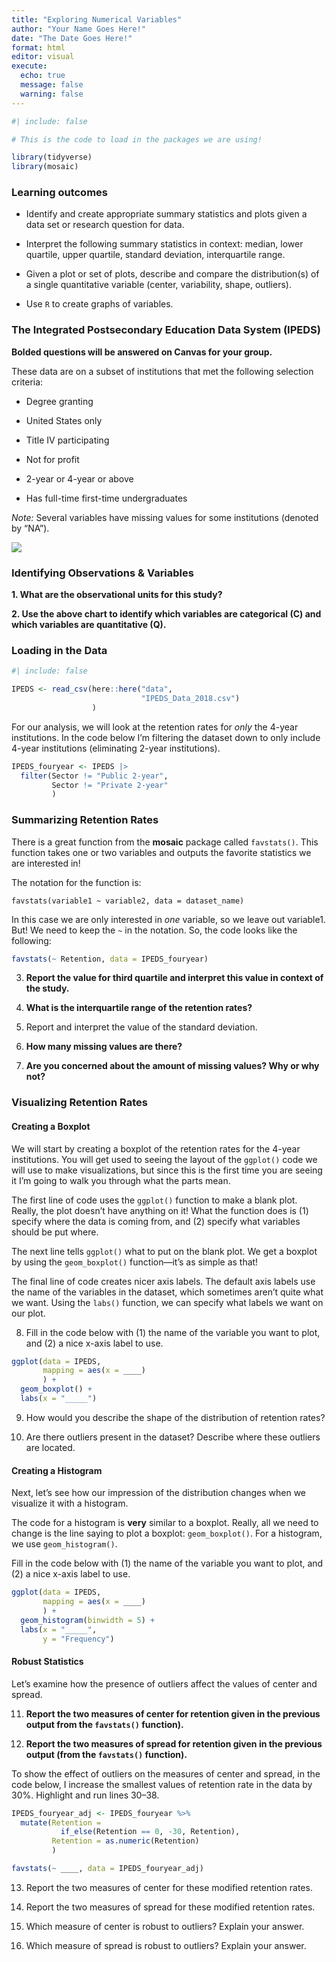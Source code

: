 ```yaml
---
title: "Exploring Numerical Variables"
author: "Your Name Goes Here!"
date: "The Date Goes Here!"
format: html
editor: visual
execute:
  echo: true
  message: false
  warning: false
---
```


```r
#| include: false

# This is the code to load in the packages we are using!

library(tidyverse)
library(mosaic)
```

### Learning outcomes

-   Identify and create appropriate summary statistics and plots given a data set or research question for data.

-   Interpret the following summary statistics in context: median, lower quartile, upper quartile, standard deviation, interquartile range.

-   Given a plot or set of plots, describe and compare the distribution(s) of a single quantitative variable (center, variability, shape, outliers).

-   Use `R` to create graphs of variables.

### The Integrated Postsecondary Education Data System (IPEDS)

**Bolded questions will be answered on Canvas for your group.**

These data are on a subset of institutions that met the following selection criteria:

-   Degree granting

-   United States only

-   Title IV participating

-   Not for profit

-   2-year or 4-year or above

-   Has full-time first-time undergraduates

*Note:* Several variables have missing values for some institutions (denoted by "NA").

![](images/IPEDS_Description.png)

### Identifying Observations & Variables

**1. What are the observational units for this study?\
**

**2. Use the above chart to identify which variables are categorical (C) and which variables are quantitative (Q).\
**

### Loading in the Data

```r
#| include: false

IPEDS <- read_csv(here::here("data",
                             "IPEDS_Data_2018.csv")
                  )
```

For our analysis, we will look at the retention rates for *only* the 4-year institutions. In the code below I'm filtering the dataset down to only include 4-year institutions (eliminating 2-year institutions).

```r
IPEDS_fouryear <- IPEDS |> 
  filter(Sector != "Public 2-year",
         Sector != "Private 2-year"
         )

```

### Summarizing Retention Rates

There is a great function from the **mosaic** package called `favstats()`. This function takes one or two variables and outputs the favorite statistics we are interested in!

The notation for the function is:

`favstats(variable1 ~ variable2, data = dataset_name)`

In this case we are only interested in *one* variable, so we leave out variable1. But! We need to keep the `~` in the notation. So, the code looks like the following:

```r
favstats(~ Retention, data = IPEDS_fouryear)
```

3.  **Report the value for third quartile and interpret this value in context of the study.\
    **

4.  **What is the interquartile range of the retention rates?\
    **

5.  Report and interpret the value of the standard deviation.\

6.  **How many missing values are there?\
    **

7.  **Are you concerned about the amount of missing values? Why or why not?**

### Visualizing Retention Rates

#### Creating a Boxplot

We will start by creating a boxplot of the retention rates for the 4-year institutions. You will get used to seeing the layout of the `ggplot()` code we will use to make visualizations, but since this is the first time you are seeing it I'm going to walk you through what the parts mean.

The first line of code uses the `ggplot()` function to make a blank plot. Really, the plot doesn't have anything on it! What the function does is (1) specify where the data is coming from, and (2) specify what variables should be put where.

The next line tells `ggplot()` what to put on the blank plot. We get a boxplot by using the `geom_boxplot()` function---it's as simple as that!

The final line of code creates nicer axis labels. The default axis labels use the name of the variables in the dataset, which sometimes aren't quite what we want. Using the `labs()` function, we can specify what labels we want on our plot.

8.  Fill in the code below with (1) the name of the variable you want to plot, and (2) a nice x-axis label to use.

```r
ggplot(data = IPEDS,
       mapping = aes(x = ____)
       ) +
  geom_boxplot() +
  labs(x = "_____")
```

9.  How would you describe the shape of the distribution of retention rates?\

10. Are there outliers present in the dataset? Describe where these outliers are located.\

#### Creating a Histogram

Next, let's see how our impression of the distribution changes when we visualize it with a histogram.

The code for a histogram is **very** similar to a boxplot. Really, all we need to change is the line saying to plot a boxplot: `geom_boxplot()`. For a histogram, we use `geom_histogram()`.

Fill in the code below with (1) the name of the variable you want to plot, and (2) a nice x-axis label to use.

```r
ggplot(data = IPEDS,
       mapping = aes(x = ____)
       ) +
  geom_histogram(binwidth = 5) +
  labs(x = "_____",
       y = "Frequency")
```

#### Robust Statistics

Let's examine how the presence of outliers affect the values of center and spread.

11. **Report the two measures of center for retention given in the previous output from the `favstats()` function).\
    **

12. **Report the two measures of spread for retention given in the previous output (from the `favstats()` function).\
    **

To show the effect of outliers on the measures of center and spread, in the code below, I increase the smallest values of retention rate in the data by 30%. Highlight and run lines 30--38.

```r

IPEDS_fouryear_adj <- IPEDS_fouryear %>%
  mutate(Retention = 
           if_else(Retention == 0, -30, Retention),
         Retention = as.numeric(Retention)
         )
```

```r
favstats(~ ____, data = IPEDS_fouryear_adj)

```

13. Report the two measures of center for these modified retention rates.

14. Report the two measures of spread for these modified retention rates.

15. Which measure of center is robust to outliers? Explain your answer.

16. Which measure of spread is robust to outliers? Explain your answer.
